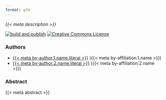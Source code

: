 ```yaml
---
format: gfm
---
```


_{{< meta description >}}_

[![build and publish](https://github.com/{{< meta github-user >}}/{{< meta repo >}}/actions/workflows/build.yml/badge.svg)](https://github.com/{{< meta github-user >}}/{{< meta repo >}}/actions/workflows/build.yml)
[![Creative Commons License](https://i.creativecommons.org/l/by/4.0/80x15.png)](http://creativecommons.org/licenses/by/4.0/)

### Authors

- [{{< meta by-author.1.name.literal >}}]({{< meta by-author.1.url >}}) ({{< meta by-affiliation.1.name >}})
- [{{< meta by-author.2.name.literal >}}]({{< meta by-author.2.url >}}) ({{< meta by-affiliation.2.name >}})

### Abstract

{{< meta abstract >}}

